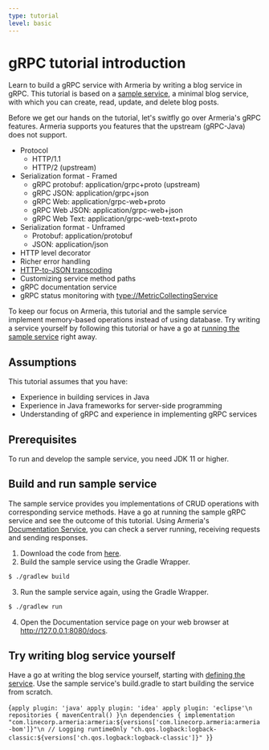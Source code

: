 ```yaml
---
type: tutorial
level: basic
---
```



# gRPC tutorial introduction

Learn to build a gRPC service with Armeria by writing a blog service in gRPC. This tutorial is based on a [sample service](https://github.com/line/armeria-examples/tree/master/tutorials/grpc), a minimal blog service, with which you can create, read, update, and delete blog posts.

Before we get our hands on the tutorial, let's switfly go over Armeria's gRPC features. Armeria supports you features that the upstream (gRPC-Java) does not support.

- Protocol
  - HTTP/1.1
  - HTTP/2 (upstream)
- Serialization format - Framed
  - gRPC protobuf: application/grpc+proto (upstream)
  - gRPC JSON: application/grpc+json
  - gRPC Web: application/grpc-web+proto
  - gRPC Web JSON: application/grpc-web+json
  - gRPC Web Text: application/grpc-web-text+proto
- Serialization format - Unframed
  - Protobuf: application/protobuf
  - JSON: application/json
- HTTP level decorator
- Richer error handling
- [HTTP-to-JSON transcoding](https://google.aip.dev/127)
- Customizing service method paths
- gRPC documentation service
- gRPC status monitoring with <type://MetricCollectingService>

To keep our focus on Armeria, this tutorial and the sample service implement memory-based operations instead of using database. Try writing a service yourself by following this tutorial or have a go at [running the sample service](#build-and-run-sample-service) right away.

## Assumptions

This tutorial assumes that you have:

- Experience in building services in Java
- Experience in Java frameworks for server-side programming
- Understanding of gRPC and experience in implementing gRPC services

## Prerequisites

To run and develop the sample service, you need JDK 11 or higher.

## Build and run sample service

The sample service provides you implementations of CRUD operations with corresponding service methods. Have a go at running the sample gRPC service and see the outcome of this tutorial.
Using Armeria's [Documentation Service](/docs/server-docservice), you can check a server running, receiving requests and sending responses.

1. Download the code from [here](https://github.com/line/armeria-examples/tree/master/tutorials/grpc).
2. Build the sample service using the Gradle Wrapper.
  ```bash
  $ ./gradlew build
  ```
3. Run the sample service again, using the Gradle Wrapper.
  ```bash
  $ ./gradlew run
  ```
4. Open the Documentation service page on your web browser at http://127.0.0.1:8080/docs.

## Try writing blog service yourself

Have a go at writing the blog service yourself, starting with [defining the service](/tutorials/grpc/blog/define-service). Use the sample service's build.gradle to start building the service from scratch.

<CodeBlock language="groovy" filename="build.gradle">{`
apply plugin: 'java'
apply plugin: 'idea'
apply plugin: 'eclipse'\n
repositories {
  mavenCentral()
}\n
dependencies {
  implementation "com.linecorp.armeria:armeria:${versions['com.linecorp.armeria:armeria-bom']}"\n
  // Logging
  runtimeOnly "ch.qos.logback:logback-classic:${versions['ch.qos.logback:logback-classic']}"
}
`}</CodeBlock>

